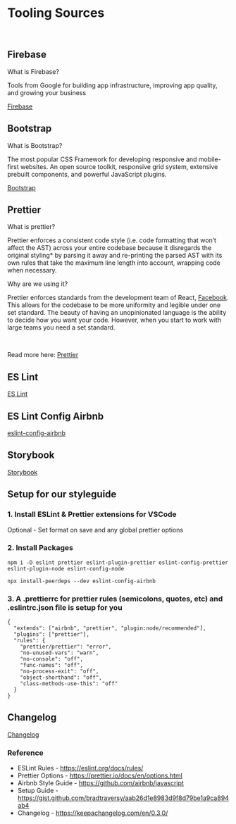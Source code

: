 
<Meta title="In Progress/Welcome/Tooling" />

<style>{`
  .subheading {
    --mediumdark: '#999999';
    font-weight: 900;
    font-size: 13px;
    color: #999;
    letter-spacing: 6px;
    line-height: 24px;
    text-transform: uppercase;
    margin-bottom: 12px;
    margin-top: 40px;
  }

  .link-list {
    display: grid;
    grid-template-columns: 1fr;
    grid-template-rows: 1fr 1fr;
    row-gap: 10px;
  }

  @media (min-width: 620px) {
    .link-list {
      row-gap: 20px;
      column-gap: 20px;
      grid-template-columns: 1fr 1fr;
    }
  }

  @media all and (-ms-high-contrast:none) {
  .link-list {
      display: -ms-grid;
      -ms-grid-columns: 1fr 1fr;
      -ms-grid-rows: 1fr 1fr;
    }
  }

  .link-item {
    display: block;
    padding: 20px 30px 20px 15px;
    border: 1px solid #00000010;
    border-radius: 5px;
    transition: background 150ms ease-out, border 150ms ease-out, transform 150ms ease-out;
    color: #333333;
    display: flex;
    align-items: flex-start;
  }

  .link-item:hover {
    border-color: #1EA7FD50;
    transform: translate3d(0, -3px, 0);
    box-shadow: rgba(0, 0, 0, 0.08) 0 3px 10px 0;
  }

  .link-item:active {
    border-color: #1EA7FD;
    transform: translate3d(0, 0, 0);
  }

  .link-item strong {
    font-weight: 700;
    display: block;
    margin-bottom: 2px;
  }
  
  .link-item img {
    height: 40px;
    width: 40px;
    margin-right: 15px;
    flex: none;
  }

  .link-item span {
    font-size: 14px;
    line-height: 20px;
  }

  .tip {
    display: inline-block;
    border-radius: 1em;
    font-size: 11px;
    line-height: 12px;
    font-weight: 700;
    background: #E7FDD8;
    color: #66BF3C;
    padding: 4px 12px;
    margin-right: 10px;
    vertical-align: top;
  }

  .tip-wrapper {
    font-size: 13px;
    line-height: 20px;
    margin-top: 40px;
    margin-bottom: 40px;
  }

  .tip-wrapper code {
    font-size: 12px;
    display: inline-block;
  }

  
`}</style>

# Tooling Sources

<p>&nbsp;</p>

## Firebase

What is Firebase?

Tools from Google for building app infrastructure, improving app quality, and growing your business

[Firebase](https://console.firebase.google.com/u/0/)

## Bootstrap

What is Bootstrap?

The most popular CSS Framework for developing responsive and mobile-first websites. An open source toolkit, responsive grid system, extensive prebuilt components, and powerful JavaScript plugins.

[Bootstrap](https://getbootstrap.com/)

## Prettier

What is prettier?

Prettier enforces a consistent code style (i.e. code formatting that won’t affect
the AST) across your entire codebase because it disregards the original styling\*
by parsing it away and re-printing the parsed AST with its own rules that take the
maximum line length into account, wrapping code when necessary.

Why are we using it?

Prettier enforces standards from the development team of React, [Facebook](https://facebook.github.io/jsx/).
This allows for the codebase to be more uniformity and legible under one set standard. The beauty of having an unopinionated
language is the ability to decide how you want your code. However, when you start to work with large teams you need a set standard.

<p>&nbsp;</p>

Read more here: [Prettier](https://prettier.io/)

## ES Lint

[ES Lint](https://eslint.org/)

## ES Lint Config Airbnb

[eslint-config-airbnb](https://www.npmjs.com/package/eslint-config-airbnb)

## Storybook

[Storybook](https://storybook.js.org/tutorials/intro-to-storybook/react/en/get-started/)

## Setup for our styleguide

### 1. Install ESLint & Prettier extensions for VSCode

Optional - Set format on save and any global prettier options

### 2. Install Packages

```
npm i -D eslint prettier eslint-plugin-prettier eslint-config-prettier eslint-plugin-node eslint-config-node
```

```
npx install-peerdeps --dev eslint-config-airbnb
```

### 3. A .prettierrc for prettier rules (semicolons, quotes, etc) and .eslintrc.json file is setup for you

```
{
  "extends": ["airbnb", "prettier", "plugin:node/recommended"],
  "plugins": ["prettier"],
  "rules": {
    "prettier/prettier": "error",
    "no-unused-vars": "warn",
    "no-console": "off",
    "func-names": "off",
    "no-process-exit": "off",
    "object-shorthand": "off",
    "class-methods-use-this": "off"
  }
}
```

## Changelog

[Changelog](https://www.npmjs.com/package/generate-changelog)

### Reference

- ESLint Rules - https://eslint.org/docs/rules/
- Prettier Options - https://prettier.io/docs/en/options.html
- Airbnb Style Guide - https://github.com/airbnb/javascript
- Setup Guide - https://gist.github.com/bradtraversy/aab26d1e8983d9f8d79be1a9ca894ab4
- Changelog - https://keepachangelog.com/en/0.3.0/
